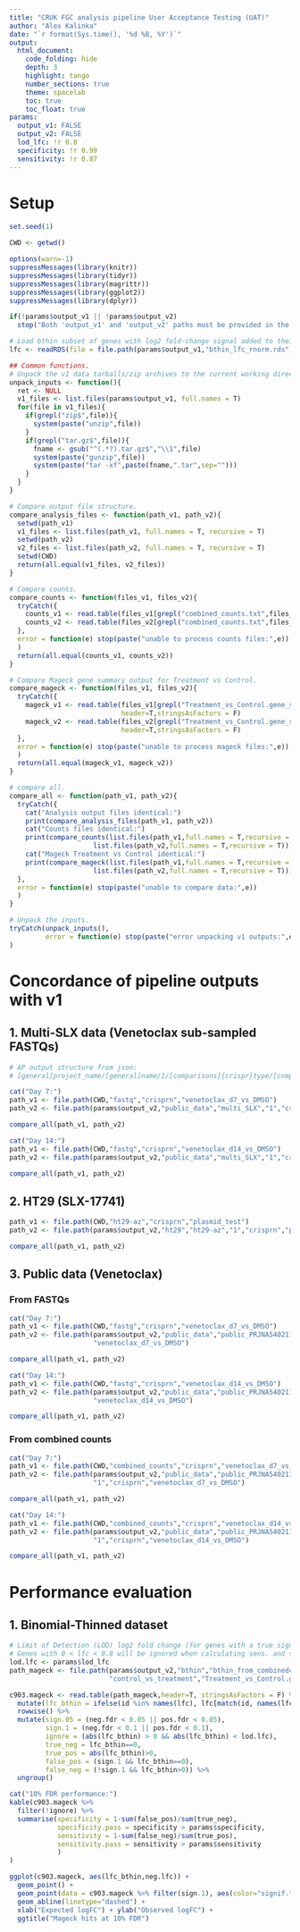 ```yaml
---
title: "CRUK FGC analysis pipeline User Acceptance Testing (UAT)"
author: "Alex Kalinka"
date: "`r format(Sys.time(), '%d %B, %Y')`"
output:
  html_document:
    code_folding: hide
    depth: 3
    highlight: tango
    number_sections: true
    theme: spacelab
    toc: true
    toc_float: true
params:
  output_v1: FALSE
  output_v2: FALSE
  lod_lfc: !r 0.8
  specificity: !r 0.99
  sensitivity: !r 0.87
---
```


# Setup

```r
set.seed(1)

CWD <- getwd()

options(warn=-1)
suppressMessages(library(knitr))
suppressMessages(library(tidyr))
suppressMessages(library(magrittr))
suppressMessages(library(ggplot2))
suppressMessages(library(dplyr))

if(!params$output_v1 || !params$output_v2)
  stop("Both 'output_v1' and 'output_v2' paths must be provided in the list given to the 'params' argument")

# Load bthin subset of genes with log2 fold-change signal added to their gRNAs.
lfc <- readRDS(file = file.path(params$output_v1,"bthin_lfc_rnorm.rds"))

## Common functions.
# Unpack the v1 data tarballs/zip archives to the current working directory.
unpack_inputs <- function(){
  ret <- NULL
  v1_files <- list.files(params$output_v1, full.names = T)
  for(file in v1_files){
    if(grepl("zip$",file)){
      system(paste("unzip",file))
    }
    if(grepl("tar.gz$",file)){
      fname <- gsub("^(.*?).tar.gz$","\\1",file)
      system(paste("gunzip",file))
      system(paste("tar -xf",paste(fname,".tar",sep="")))
    }
  }
}

# Compare output file structure.
compare_analysis_files <- function(path_v1, path_v2){
  setwd(path_v1)
  v1_files <- list.files(path_v1, full.names = T, recursive = T)
  setwd(path_v2)
  v2_files <- list.files(path_v2, full.names = T, recursive = T)
  setwd(CWD)
  return(all.equal(v1_files, v2_files))
}

# Compare counts.
compare_counts <- function(files_v1, files_v2){
  tryCatch({
    counts_v1 <- read.table(files_v1[grepl("combined_counts.txt",files_v1)],header=T,stringsAsFactors = F)
    counts_v2 <- read.table(files_v2[grepl("combined_counts.txt",files_v2)],header=T,stringsAsFactors = F)
  },
  error = function(e) stop(paste("unable to process counts files:",e))
  )
  return(all.equal(counts_v1, counts_v2))
}

# Compare Mageck gene summary output for Treatment vs Control.
compare_mageck <- function(files_v1, files_v2){
  tryCatch({
    mageck_v1 <- read.table(files_v1[grepl("Treatment_vs_Control.gene_summary.txt",files_v1)],
                            header=T,stringsAsFactors = F)
    mageck_v2 <- read.table(files_v2[grepl("Treatment_vs_Control.gene_summary.txt",files_v2)],
                            header=T,stringsAsFactors = F)
  },
  error = function(e) stop(paste("unable to process mageck files:",e))
  )
  return(all.equal(mageck_v1, mageck_v2))
}

# compare all.
compare_all <- function(path_v1, path_v2){
  tryCatch({
    cat("Analysis output files identical:")
    print(compare_analysis_files(path_v1, path_v2))
    cat("Counts files identical:")
    print(compare_counts(list.files(path_v1,full.names = T,recursive = T),
                     list.files(path_v2,full.names = T,recursive = T)))
    cat("Mageck Treatment vs Control identical:")
    print(compare_mageck(list.files(path_v1,full.names = T,recursive = T),
                     list.files(path_v2,full.names = T,recursive = T)))
  },
  error = function(e) stop(paste("unable to compare data:",e))
  )
}

# Unpack the inputs.
tryCatch(unpack_inputs(),
         error = function(e) stop(paste("error unpacking v1 outputs:",e))
)

```

# Concordance of pipeline outputs with v1

## 1. Multi-SLX data (Venetoclax sub-sampled FASTQs)

```r
# AP output structure from json:
# [general]project_name/[general]name/1/[comparisons]{crispr}type/[comparisons]name

cat("Day 7:")
path_v1 <- file.path(CWD,"fastq","crisprn","venetoclax_d7_vs_DMSO")
path_v2 <- file.path(params$output_v2,"public_data","multi_SLX","1","crisprn","venetoclax_d7_vs_DMSO")

compare_all(path_v1, path_v2)

cat("Day 14:")
path_v1 <- file.path(CWD,"fastq","crisprn","venetoclax_d14_vs_DMSO")
path_v2 <- file.path(params$output_v2,"public_data","multi_SLX","1","crisprn","venetoclax_d14_vs_DMSO")

compare_all(path_v1, path_v2)

```

## 2. HT29 (SLX-17741)

```r
path_v1 <- file.path(CWD,"ht29-az","crisprn","plasmid_test")
path_v2 <- file.path(params$output_v2,"ht29","ht29-az","1","crisprn","plasmid_test")

compare_all(path_v1, path_v2)

```

## 3. Public data (Venetoclax)

### From FASTQs

```r
cat("Day 7:")
path_v1 <- file.path(CWD,"fastq","crisprn","venetoclax_d7_vs_DMSO")
path_v2 <- file.path(params$output_v2,"public_data","public_PRJNA540211_MOLM13_Venetoclax_Yusa","1","crisprn",
                     "venetoclax_d7_vs_DMSO")

compare_all(path_v1, path_v2)

cat("Day 14:")
path_v1 <- file.path(CWD,"fastq","crisprn","venetoclax_d14_vs_DMSO")
path_v2 <- file.path(params$output_v2,"public_data","public_PRJNA540211_MOLM13_Venetoclax_Yusa","1","crisprn",
                     "venetoclax_d14_vs_DMSO")

compare_all(path_v1, path_v2)

```

### From combined counts

```r
cat("Day 7:")
path_v1 <- file.path(CWD,"combined_counts","crisprn","venetoclax_d7_vs_DMSO")
path_v2 <- file.path(params$output_v2,"public_data","public_PRJNA540211_MOLM13_Venetoclax_Yusa_from_combinedcounts",
                     "1","crisprn","venetoclax_d7_vs_DMSO")

compare_all(path_v1, path_v2)

cat("Day 14:")
path_v1 <- file.path(CWD,"combined_counts","crisprn","venetoclax_d14_vs_DMSO")
path_v2 <- file.path(params$output_v2,"public_data","public_PRJNA540211_MOLM13_Venetoclax_Yusa_from_combinedcounts",
                     "1","crisprn","venetoclax_d14_vs_DMSO")

compare_all(path_v1, path_v2)

```


# Performance evaluation

## 1. Binomial-Thinned dataset

```r
# Limit of Detection (LOD) log2 fold change (for genes with a true signal).
# Genes with 0 < lfc < 0.8 will be ignored when calculating sens. and spec.
lod.lfc <- params$lod_lfc
path_mageck <- file.path(params$output_v2,"bthin","bthin_from_combinedcounts","1","crisprn",
                         "control_vs_treatment","Treatment_vs_Control.gene_summary.txt")

c903.mageck <- read.table(path_mageck,header=T, stringsAsFactors = F) %>%
  mutate(lfc_bthin = ifelse(id %in% names(lfc), lfc[match(id, names(lfc))], 0)) %>%
  rowwise() %>%
  mutate(sign.05 = (neg.fdr < 0.05 || pos.fdr < 0.05),
         sign.1 = (neg.fdr < 0.1 || pos.fdr < 0.1),
         ignore = (abs(lfc_bthin) > 0 && abs(lfc_bthin) < lod.lfc),
         true_neg = lfc_bthin==0,
         true_pos = abs(lfc_bthin)>0,
         false_pos = (sign.1 && lfc_bthin==0),
         false_neg = (!sign.1 && lfc_bthin>0)) %>%
  ungroup()

cat("10% FDR performance:")
kable(c903.mageck %>%
  filter(!ignore) %>%
  summarise(specificity = 1-sum(false_pos)/sum(true_neg),
            specificity.pass = specificity > params$specificity,
            sensitivity = 1-sum(false_neg)/sum(true_pos),
            sensitivity.pass = sensitivity > params$sensitivity
            )
)

ggplot(c903.mageck, aes(lfc_bthin,neg.lfc)) +
  geom_point() +
  geom_point(data = c903.mageck %>% filter(sign.1), aes(color="signif.")) +
  geom_abline(linetype="dashed") +
  xlab("Expected logFC") + ylab("Observed logFC") +
  ggtitle("Mageck hits at 10% FDR")

```



